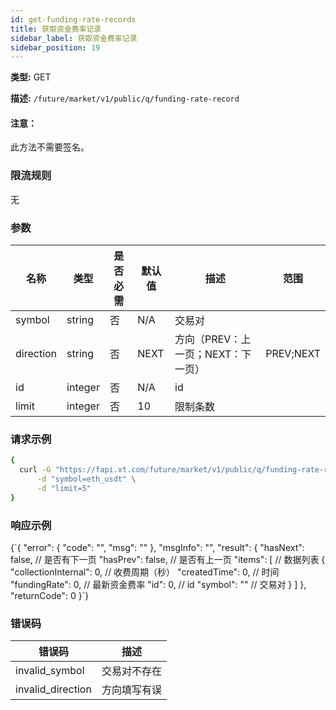 ```yaml
---
id: get-funding-rate-records
title: 获取资金费率记录
sidebar_label: 获取资金费率记录
sidebar_position: 19
---
```


**类型:** GET

**描述:** `/future/market/v1/public/q/funding-rate-record`

#### 注意：

此方法不需要签名。

### 限流规则

无

### 参数

| 名称 | 类型 | 是否必需 | 默认值 | 描述 | 范围 |
| --- | --- | --- | --- | --- | --- |
| symbol | string | 否 | N/A | 交易对 |  |
| direction | string | 否 | NEXT | 方向（PREV：上一页；NEXT：下一页） | PREV;NEXT |
| id | integer | 否 | N/A | id |  |
| limit | integer | 否 | 10 | 限制条数 |  |

### 请求示例

```bash title="Request"
{
  curl -G "https://fapi.xt.com/future/market/v1/public/q/funding-rate-record" \
      -d "symbol=eth_usdt" \
      -d "limit=5"
}
```

### 响应示例


<CodeBlock language="json" title="Response">
  {`{
  "error": {
    "code": "",
    "msg": ""
  },
  "msgInfo": "",
  "result": {
    "hasNext": false, // 是否有下一页
    "hasPrev": false, // 是否有上一页
    "items": [        // 数据列表
      {
        "collectionInternal": 0, // 收费周期（秒）
        "createdTime": 0,        // 时间
        "fundingRate": 0,        // 最新资金费率
        "id": 0,                 // id
        "symbol": ""             // 交易对
      }
    ]
  },
  "returnCode": 0
}`}
</CodeBlock>

### 错误码

| 错误码 | 描述 |
|-------------|----------------|
| invalid_symbol | 交易对不存在 |
| invalid_direction | 方向填写有误 |